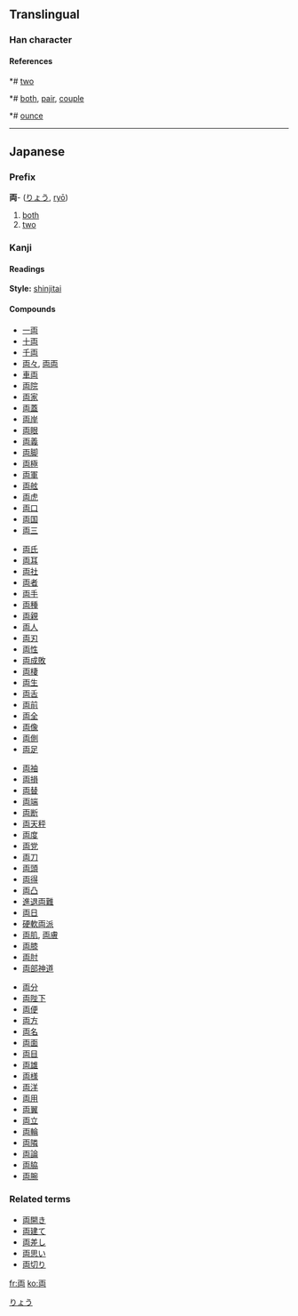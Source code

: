 {{see|兩}}<!-- may be replaced by zh-forms -->

==Translingual==
===Han character===
{{Han char|rad=一|as=05|sn=6|four=|canj=一山月 (MUB)}}
====References====
{{Han ref|kx=0078.101|dkj=00046|dj=0157.070|hdz=10019.010|uh=4E21|ud=20001}}

*# [[two]]
*# [[both]], [[pair]], [[couple]]
*# [[ounce]]
----
== Japanese ==
===Prefix===
'''両'''- ([[りょう]], [[ryō]])
# [[both]]
# [[two]]


===Kanji===
{{ja-kanji|grade=|rs=一05}}
====Readings====
{{ja-readings|on=[[りょう]] ([[ryō]])|kun=[[ふたつ]] ([[futatsu]])}}
'''Style:''' [[shinjitai]]

====Compounds====
{{top4}}
*[[一両]]
*[[十両]]
*[[千両]]
*[[両々]], [[両両]]
*[[車両]]
*[[両院]]
*[[両家]]
*[[両蓋]]
*[[両岸]]
*[[両眼]]
*[[両義]]
*[[両脚]]
*[[両極]]
*[[両軍]]
*[[両舷]]
*[[両虎]]
*[[両口]]
*[[両国]]
*[[両三]]
{{mid4}}
*[[両氏]]
*[[両耳]]
*[[両社]]
*[[両者]]
*[[両手]]
*[[両種]]
*[[両親]]
*[[両人]]
*[[両刃]]
*[[両性]]
*[[両成敗]]
*[[両棲]]
*[[両生]]
*[[両舌]]
*[[両前]]
*[[両全]]
*[[両像]]
*[[両側]]
*[[両足]]
{{mid4}}
*[[両袖]]
*[[両損]]
*[[両替]]
*[[両端]]
*[[両断]]
*[[両天秤]]
*[[両度]]
*[[両党]]
*[[両刀]]
*[[両頭]]
*[[両得]]
*[[両凸]]
*[[進退両難]]
*[[両日]]
*[[硬軟両派]]
*[[両肌]], [[両膚]]
*[[両膝]]
*[[両肘]]
*[[両部神道]]
{{mid4}}
*[[両分]]
*[[両陛下]]
*[[両便]]
*[[両方]]
*[[両名]]
*[[両面]]
*[[両目]]
*[[両雄]]
*[[両様]]
*[[両洋]]
*[[両用]]
*[[両翼]]
*[[両立]]
*[[両輪]]
*[[両隣]]
*[[両論]]
*[[両脇]]
*[[両腕]]
{{bottom}}


===Related terms===
*[[両開き]]
*[[両建て]]
*[[両差し]]
*[[両思い]]
*[[両切り]]



[[Category:Japanese prefixes|りょう]]



[[fr:両]]
[[ko:両]]